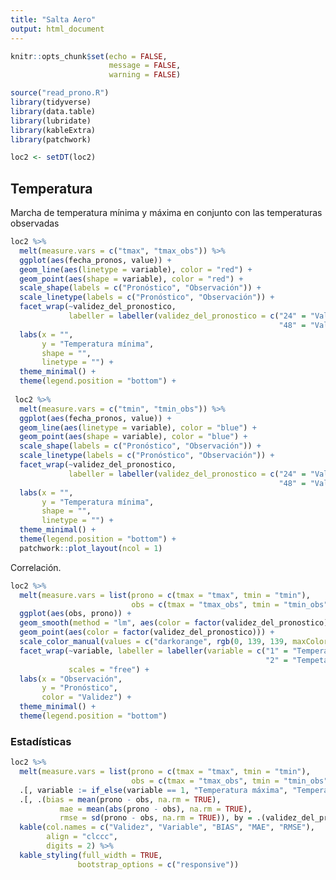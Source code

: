 ```yaml
---
title: "Salta Aero"
output: html_document
---
```



```r
knitr::opts_chunk$set(echo = FALSE,
                      message = FALSE,
                      warning = FALSE)

source("read_prono.R")
library(tidyverse)
library(data.table)
library(lubridate)
library(kableExtra)
library(patchwork)

loc2 <- setDT(loc2)
```

## Temperatura

Marcha de temperatura mínima y máxima en conjunto con las temperaturas observadas

```r
loc2 %>% 
  melt(measure.vars = c("tmax", "tmax_obs")) %>% 
  ggplot(aes(fecha_pronos, value)) +
  geom_line(aes(linetype = variable), color = "red") +
  geom_point(aes(shape = variable), color = "red") +
  scale_shape(labels = c("Pronóstico", "Observación")) +
  scale_linetype(labels = c("Pronóstico", "Observación")) +
  facet_wrap(~validez_del_pronostico, 
             labeller = labeller(validez_del_pronostico = c("24" = "Validez 24 hs", 
                                                            "48" = "Validez 48 hs"))) +
  labs(x = "",
       y = "Temperatura mínima",
       shape = "",
       linetype = "") +
  theme_minimal() +
  theme(legend.position = "bottom") +
  
 loc2 %>% 
  melt(measure.vars = c("tmin", "tmin_obs")) %>% 
  ggplot(aes(fecha_pronos, value)) +
  geom_line(aes(linetype = variable), color = "blue") +
  geom_point(aes(shape = variable), color = "blue") +
  scale_shape(labels = c("Pronóstico", "Observación")) +
  scale_linetype(labels = c("Pronóstico", "Observación")) +
  facet_wrap(~validez_del_pronostico, 
             labeller = labeller(validez_del_pronostico = c("24" = "Validez 24 hs", 
                                                            "48" = "Validez 48 hs"))) +
  labs(x = "",
       y = "Temperatura mínima",
       shape = "",
       linetype = "") +
  theme_minimal() +
  theme(legend.position = "bottom") +
  patchwork::plot_layout(ncol = 1) 
```

Correlación.

```r
loc2 %>%
  melt(measure.vars = list(prono = c(tmax = "tmax", tmin = "tmin"), 
                           obs = c(tmax = "tmax_obs", tmin = "tmin_obs"))) %>% 
  ggplot(aes(obs, prono)) +
  geom_smooth(method = "lm", aes(color = factor(validez_del_pronostico))) +
  geom_point(aes(color = factor(validez_del_pronostico))) +
  scale_color_manual(values = c("darkorange", rgb(0, 139, 139, maxColorValue = 255))) +
  facet_wrap(~variable, labeller = labeller(variable = c("1" = "Temperatura máxima",
                                                         "2" = "Tempetatura mínima")),
             scales = "free") +
  labs(x = "Observación", 
       y = "Pronóstico",
       color = "Validez") +
  theme_minimal() +
  theme(legend.position = "bottom")
```

### Estadísticas
```r
loc2 %>%
  melt(measure.vars = list(prono = c(tmax = "tmax", tmin = "tmin"), 
                           obs = c(tmax = "tmax_obs", tmin = "tmin_obs"))) %>% 
  .[, variable := if_else(variable == 1, "Temperatura máxima", "Temperatura mínima")] %>% 
  .[, .(bias = mean(prono - obs, na.rm = TRUE),
           mae = mean(abs(prono - obs), na.rm = TRUE),
           rmse = sd(prono - obs, na.rm = TRUE)), by = .(validez_del_pronostico, variable)] %>% 
  kable(col.names = c("Validez", "Variable", "BIAS", "MAE", "RMSE"),
        align = "clccc",
        digits = 2) %>% 
  kable_styling(full_width = TRUE,
               bootstrap_options = c("responsive")) 
```

